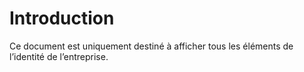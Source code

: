 \mainmatter

# Introduction

Ce document est uniquement destiné à afficher tous les éléments de l'identité de l'entreprise.
